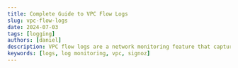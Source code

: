 ```yaml
---
title: Complete Guide to VPC Flow Logs
slug: vpc-flow-logs
date: 2024-07-03
tags: [logging]
authors: [daniel]
description: VPC flow logs are a network monitoring feature that captures detailed information about the IP traffic entering and leaving your Virtual Private Cloud (VPC). This includes details such as…
keywords: [logs, log monitoring, vpc, signoz]
---
```


<head>
<script
    type="application/ld+json"
    dangerouslySetInnerHTML={{ __html: JSON.stringify({
  "@context": "https://schema.org",
  "@type": "TechArticle",
  "headline": "Complete Guide to VPC Flow Logs",
  "alternativeHeadline": "Understanding, Implementing, and Analyzing VPC Flow Logs for Network Monitoring and Security",
  "author": {
    "@type": "Person",
    "name": "Daniel"
  },
  "publisher": {
    "@type": "Organization",
    "name": "SigNoz",
    "logo": {
      "@type": "ImageObject",
      "url": "https://signoz.io/img/SigNozLogo-orange.svg"
    }
  },
  "datePublished": "2024-07-03",
  "dateModified": "2024-07-03",
  "mainEntityOfPage": {
    "@type": "WebPage",
    "@id": "https://signoz.io/guides/vpc-flow-logs/"
  },
  "description": "VPC flow logs are a network monitoring feature that captures detailed information about the IP traffic entering and leaving your Virtual Private Cloud (VPC). This includes details such as source/destination IP addresses, ports, protocols, and data volume.",
  "keywords": "logs, log monitoring, vpc, signoz",
  "articleSection": "Technology",
  "inLanguage": "en",
  "isPartOf": {
    "@type": "Blog",
    "name": "SigNoz Blog",
    "url": "https://signoz.io/blog/"
  },
  "about": [
    {
      "@type": "Thing",
      "name": "VPC Flow Logs",
      "description": "A feature that captures information about IP traffic going to and from network interfaces in a VPC"
    },
    {
      "@type": "Thing",
      "name": "Network Monitoring",
      "description": "The practice of overseeing and analyzing network traffic and performance"
    },
    {
      "@type": "Thing",
      "name": "Cloud Security",
      "description": "Measures and controls that protect data, applications, and infrastructure associated with cloud computing"
    }
  ],
  "mentions": [
    {
      "@type": "SoftwareApplication",
      "name": "Amazon Web Services",
      "applicationCategory": "Cloud Computing Platform"
    },
    {
      "@type": "SoftwareApplication",
      "name": "SigNoz",
      "applicationCategory": "Observability Platform"
    },
    {
      "@type": "SoftwareApplication",
      "name": "AWS Lambda",
      "applicationCategory": "Serverless Computing Service"
    }
  ],
  "mainEntity": {
    "@type": "FAQPage",
    "mainEntity": [
      {
        "@type": "Question",
        "name": "What are VPC flow logs?",
        "acceptedAnswer": {
          "@type": "Answer",
          "text": "They are detailed network traffic records in your Virtual Private Cloud (VPC)."
        }
      },
      {
        "@type": "Question",
        "name": "Where to view VPC flow logs?",
        "acceptedAnswer": {
          "@type": "Answer",
          "text": "In the configured log destination (CloudWatch Logs, S3, or Data Firehose for AWS)."
        }
      },
      {
        "@type": "Question",
        "name": "How do you create AWS VPC flow logs?",
        "acceptedAnswer": {
          "@type": "Answer",
          "text": "In the Amazon VPC console, select your VPC or subnet, then choose 'Create flow log' from the Actions menu. You can also do this with the AWS CLI."
        }
      },
      {
        "@type": "Question",
        "name": "Is VPC flow log free?",
        "acceptedAnswer": {
          "@type": "Answer",
          "text": "No, you are charged for the storage and data transfer of logs."
        }
      },
      {
        "@type": "Question",
        "name": "What does VPC stand for?",
        "acceptedAnswer": {
          "@type": "Answer",
          "text": "Virtual Private Cloud."
        }
      }
    ]
  },
  "tutorial": {
    "@type": "HowTo",
    "name": "How to Create and Forward VPC Flow Logs to SigNoz",
    "step": [
      {
        "@type": "HowToStep",
        "name": "Create/Configure the S3 Bucket",
        "text": "Create an S3 bucket in AWS to store your VPC flow logs."
      },
      {
        "@type": "HowToStep",
        "name": "Create the VPC",
        "text": "Set up a Virtual Private Cloud (VPC) in AWS if you don't already have one."
      },
      {
        "@type": "HowToStep",
        "name": "Create the VPC Flow Logs",
        "text": "Enable VPC flow logs for your VPC, configuring them to be stored in your S3 bucket."
      },
      {
        "@type": "HowToStep",
        "name": "Create a Lambda Function",
        "text": "Set up an AWS Lambda function to process the VPC flow logs."
      },
      {
        "@type": "HowToStep",
        "name": "Configure Policies for the Function",
        "text": "Grant the necessary permissions to your Lambda function to access the S3 bucket."
      },
      {
        "@type": "HowToStep",
        "name": "Trigger the Function",
        "text": "Set up a trigger for the Lambda function to process new log files in the S3 bucket."
      },
      {
        "@type": "HowToStep",
        "name": "Write the Lambda Function",
        "text": "Implement the Lambda function to process the VPC flow logs and forward them to SigNoz."
      },
      {
        "@type": "HowToStep",
        "name": "Visualize the VPC Flow Logs in SigNoz",
        "text": "Access and explore the forwarded VPC flow logs in the SigNoz dashboard."
      }
    ]
  }
}) }}
  />
</head>

Understanding and monitoring your network traffic is vital for maintaining security, optimizing performance, and ensuring compliance across all traffic entering and exiting your Virtual Private Cloud (VPC).

In this guide, you will learn about VPC flow logs, how they work, their importance, and limitations. You will also understand what each flow log is comprised of and how they can be created and forwarded to a monitoring tool for analysis.

## What are VPC Flow Logs?

VPC flow logs are a network monitoring feature that captures detailed information about the IP traffic entering and leaving your Virtual Private Cloud (VPC). This includes details like source/destination IP addresses, ports, protocols, and data volume.

Flow logs are the source of truth for all network activity in your cloud environment. They help with network troubleshooting, security analysis, and traffic optimization.

### How do VPC Flow Logs work?

Within a VPC, there are various subnets containing different network interfaces, such as those associated with EC2 instances, Elastic Load Balancers, and other AWS resources. When you enable VPC flow logs, you can configure them to capture metadata—information about the traffic, not the content itself—flowing within the VPC through these network interfaces. This traffic can originate from various sources, including other AWS accounts, VPC peering connections, VPNs, or the internet.

Once the flow logs are enabled, the log data is aggregated and stored in the specified log destination for analysis and retention. Depending on your cloud platform, these are the destinations where the flow log can be stored:

- AWS: Amazon CloudWatch Logs, Amazon S3, or Amazon Kinesis Data Firehose.
- Google Cloud: Cloud Logging.
- Azure: Azure Storage.

Users can create VPC flow logs for an entire VPC, a specific subnet, or an individual network interface. They can also customize the fields captured in the logs to meet their specific needs, such as logging only specific IP ranges or traffic types.

<Figure
  src="/img/guides/2024/07/vpc-flow-logs-aws.webp"
  alt="How flow logs are stored"
  caption="How flow logs are stored"
/>
<br></br>

### Importance of VPC Flow Logs

There are several benefits VPC flow logs provide in understanding network traffic within your VPC. They include:

1. Network Visibility: VPC flow logs provide detailed visibility into the traffic patterns within your Virtual Private Cloud (VPC). This is useful for understanding network behavior and identifying bottlenecks, latency issues, or unexpected traffic flows.
2. Security Monitoring: VPC flow logs can help detect potential security threats by capturing and analyzing network traffic. For instance, they can alert you to the use of non-standard ports, requests from known crypto mining domains, and traffic to non-approved DNS servers, which could indicate malicious activities such as attempts to compromise systems or exfiltrate data.
3. Troubleshooting and Performance Optimization: VPC flow logs facilitate diagnosing issues with security policies, monitoring traffic reaching instances, and determining the direction of traffic. This information is essential for troubleshooting network problems and optimizing network performance.
4. Compliance and Audit Trails: VPC flow logs document network activities and serve as an audit trail for organizations subject to regulatory compliance.

## Components of VPC Flow Logs

VPC flow logs provide a comprehensive record of all network traffic within a Virtual Private Cloud (VPC). This record is composed of individual entries called flow log records. Each flow log record offers detailed, structured information about a specific network interaction, including the source and destination IP addresses, ports, protocol, and data transfer volume.

A VPC flow log record follows the below syntax:

```jsx
<version> <account-id> <interface-id> <srcaddr> <dstaddr> <srcport> <dstport> <protocol> <packets> <bytes> <start> <end> <action> <log-status>
```

| Version      | The version of the flow log format                                 |
| ------------ | ------------------------------------------------------------------ |
| Account-id   | The AWS account ID associated with the flow log.                   |
| Interface-id | The ID of the network interface for which the traffic is recorded. |
| Srcaddr      | The source IP address of the traffic.                              |
| Dstaddr      | The destination IP address of the traffic.                         |
| Srcport      | The source port of the traffic.                                    |
| Dstport      | The destination port of the traffic.                               |
| Protocol     | The protocol used (e.g., TCP, UDP).                                |
| Packets      | The number of packets transferred.                                 |
| Bytes        | The number of bytes transferred.                                   |
| Start        | The start time of the flow.                                        |
| End          | The end time of the flow.                                          |
| Action       | The action taken (e.g., accept, reject).                           |
| Log-status   | The status of the log (e.g., OK, NODATA).                          |

Example of a VPC flow log record:

```jsx
2 123456789012 eni-abcdef01 10.0.1.1 203.0.113.5 54321 80 TCP 10 3456 1510868790 1510868850 ACCEPT OK
```

A complete VPC flow log would include multiple flow log records, typically in a tabular format:

```jsx
version account-id interface-id srcaddr dstaddr srcport dstport protocol packets bytes start end action log-status
2 901660615925 eni-00257d510cfc77a72 74.82.47.48 10.0.12.216 34888 123 17 1 40 1718806751 1718806806 REJECT OK
2 901660615925 eni-00257d510cfc77a72 80.75.212.75 10.0.12.216 34752 25836 6 1 40 1718806751 1718806806 REJECT OK
2 901660615925 eni-00257d510cfc77a72 212.70.149.34 10.0.12.216 51989 8099 6 1 40 1718806751 1718806806 REJECT OK
2 901660615925 eni-00257d510cfc77a72 91.189.91.157 10.0.12.216 123 40995 17 1 76 1718806751 1718806806 ACCEPT OK
```

## Limitations of VPC Flow log

While VPC flow logs provide valuable insights into network traffic, there are several important limitations you should be aware of:

1. Unsupported Traffic Types: VPC flow logs do not capture all types of traffic. For example, they do not log traffic generated by instances when they contact the Amazon DNS server, nor do they log traffic to and from 169.254.169.254 for instance metadata.
2. Packet Data: VPC flow logs capture metadata about IP traffic but do not capture the actual packet payload. This means you can't inspect the contents of the packets.
3. Immutable Configuration: Once a flow log is created, its settings and log record format cannot be modified. Any necessary changes require setting up a new flow log.
4. VPC Peering: Flow logs cannot be enabled for VPCs peered with your VPC unless the peered VPC resides within your own account.

These are a few of the flow log limitations. If you want to see a complete list of the limitations, you can visit the <a href="https://docs.aws.amazon.com/vpc/latest/userguide/flow-logs-limitations.html" rel="noopener noreferrer nofollow" target="_blank">AWS documentation</a>.

## How to Create VPC Flow Logs

VPC Flow logs can be created across different cloud platforms. In this tutorial, you will learn how to create them specifically in AWS.

### Prerequisites

- An AWS account with Admin privileges
- A SigNoz cloud account

### Create/Configure the S3 Bucket

As stated earlier, VPC flow logs can be stored in Amazon CloudWatch Logs, Amazon S3, or Amazon Kinesis Data Firehose. In this tutorial, Amazon S3 will be utilized as the storage medium, so you need to create an S3 bucket.

An S3 bucket is an Amazon S3 storage service that acts as a container for storing objects, which can be any type of data such as files, images, videos, or documents. This bucket will be used to house the VPC flow logs that will later be created.

To create an s3 bucket, follow the below steps:

Step 1: Navigate to your AWS account. In the AWS management console, search for `S3` and click on the first option.

<Figure src="/img/guides/2024/07/vpc-flow-logs-S3.webp" alt="Amazon S3" caption="Amazon S3" />
<br></br>Step 2: Click on the `Create bucket` button.

<Figure
  src="/img/guides/2024/07/vpc-flow-logs-s3_bucket.webp"
  alt="Create an S3 bucket"
  caption="Create an S3 bucket"
/>
<br></br>Give the bucket a unique name and leave all other settings as default.

<Figure
  src="/img/guides/2024/07/vpc-flow-logs-create_bucket.webp"
  alt="Bucket configuration"
  caption="Bucket configuration"
/>
<br></br>Scroll to the bottom of the page and click on the `Create bucket` button.

<Figure
  src="/img/guides/2024/07/vpc-flow-logs-created_bucket.webp"
  alt="S3 bucket created"
  caption="S3 bucket created"
/>
<br></br>

### Create the VPC

VPC Flow Logs can only be created within an existing Virtual Private Cloud, in this case, Amazon VPC. This virtual network, logically isolated within AWS, allows you to launch and manage resources like servers, databases, and applications securely.

To create a VPC, follow the below steps:

Step 1: In the AWS management console, search for `VPC` and select it.

<Figure src="/img/guides/2024/07/vpc-flow-logs-VPC.webp" alt="Amazon VPC" caption="Amazon VPC" />
<br></br>Step 2: Once redirected to the VPC page, click on the `Create VPC` button.

<Figure
  src="/img/guides/2024/07/vpc-flow-logs-VPc_page.webp"
  alt="Create VPC"
  caption="Create VPC"
/>
<br></br>For your VPC settings, select `VPC and more`, give the VPC a name, and leave other settings
as default. Scroll to the bottom of the page and click on `Create VPC`.

<Figure
  src="/img/guides/2024/07/vpc-flow-logs-VPC_config.webp"
  alt="VPC configuration"
  caption="VPC configuration"
/>
<br></br>

### Create the VPC Flow Logs

Once the VPC has been created, you can proceed to create the VPC flow logs using the below steps:

Step 1: Right-click on the VPC you created and select `Create flow log`.

<Figure
  src="/img/guides/2024/07/vpc-flow-logs-create_VPC_flow_log.webp"
  alt="VPC Created"
  caption="VPC Created"
/>
<br></br>Step 2: Give the flow log a name and set the filter to `all`. This allows the flow log to
capture all traffic. For destination, select `Send to an Amazon S3 bucket` and paste the ARN of the
S3 bucket you created.

<Figure
  src="/img/guides/2024/07/vpc-flow-logs-create_flow_log.webp"
  alt="Flow log configuration"
  caption="Flow log configuration"
/>
<br></br>To get your bucket’s ARN, navigate to the Amazon S3 page on a different tab. Open the
bucket you created and copy the ARN under the bucket’s properties.

<Figure
  src="/img/guides/2024/07/vpc-flow-logs-buckets_ARN.webp"
  alt="Bucket’s properties"
  caption="Bucket’s properties"
/>
<br></br>Go back to the VPC flow log creation tab, paste the copied ARN, leave all other settings as
default, and create the flow log.

<Figure
  src="/img/guides/2024/07/vpc-flow-logs-VPC_flow_log__created.webp"
  alt="Created VPC flow log"
  caption="Created VPC flow log"
/>
<br></br>

### Generate traffic for the VPC

Once you have created the VPC and the VPC flow log, the process of generating logs is automatic. VPC flow logs are continuously generated as network traffic flows through your VPC.

To generate some network traffic, you can create an EC2 instance under that VPC and access it via the browser. This traffic would be recorded in the VPC flow logs.

Step 1: In the AWS management console, search `EC2`, and open the page.

<Figure src="/img/guides/2024/07/vpc-flow-logs-ec2.webp" alt="Amazon EC2" caption="Amazon EC2" />
<br></br>Step 2: Click on the `Launch instance` button to create an instance. Give the instance a
name and select the Ubuntu image.

<Figure
  src="/img/guides/2024/07/vpc-flow-logs-create_instance.webp"
  alt="Create an instance"
  caption="Create an instance"
/>
<br></br>Create a key pair if you don’t have an existing one to use. For the network settings,
create a new security group and allow SSH and HTTP traffic.{' '}

Note: In a production environment, you should be careful when opening up these ports and ensure access is limited to your IP address.

<Figure
  src="/img/guides/2024/07/vpc-flow-logs-instance_network_settings.webp"
  alt="Network settings for the instance"
  caption="Network settings for the instance"
/>
<br></br>Leave all other settings as default and create the VPC.

Step 3: Log into your instance using the created key pair. Once logged in, run the following commands:

```jsx
sudo apt-get update
sudo apt install apache2 -y
sudo systemctl status apache2
cd /var/www/html
echo "VPC flog logs server test" | sudo tee /var/www/html/index.html
sudo systemctl restart apache2
```

The above commands install the Apache2 web server on the instance, overwrite the default `index.html` file content in the web server’s root directory (which is usually `/var/www/html` in Apache) with the content "VPC flog logs server test" and restart the web server.

On the EC2 page, copy the public IP address of the instance and load it in the browser.

<Figure
  src="/img/guides/2024/07/vpc-flow-logs-instance_webpage.webp"
  alt="Instance webpage"
  caption="Instance webpage"
/>
<br></br>You can reload the page multiple times to generate traffic.

Step 4: Navigate back to the Amazon S3 page. Open the bucket you previously created, and you should see some compressed log files generated.

<Figure
  src="/img/guides/2024/07/vpc-flow-logs-s3_bucket_log_files.webp"
  alt="Flow logs in S3 bucket"
  caption="Flow logs in S3 bucket"
/>
<br></br>Download and open one of the log files locally to see the generated logs from your VPC.

<Figure
  src="/img/guides/2024/07/vpc-flow-logs-s3_bucket_vpc_flow_log_file.webp"
  alt="VPC flow logs"
  caption="VPC flow logs"
/>
<br></br>This is the default format in which VPC logs are presented:

```jsx
vpc_headers = [
  'version',
  'account-id',
  'interface-id',
  'srcaddr',
  'dstaddr',
  'srcport',
  'dstport',
  'protocol',
  'packets',
  'bytes',
  'start',
  'end',
  'action',
  'log-status',
]
```

## Forwarding VPC Flow Logs to a Visualization Tool

Once your VPC flow logs have been generated, they need to be analyzed to understand the network traffic in your VPC. While AWS offers various services for log analysis, these options can lead to vendor lock-in and potentially unpredictable pricing as your usage scales. Additionally, you may need to switch between different services for comprehensive analysis. A better alternative is to forward your VPC flow logs to a third-party tool that can visualize and analyze your logs in one place. A good option is [SigNoz](https://signoz.io/).

SigNoz is a full-stack, open-source monitoring tool that allows you to visualize and analyze your log data on a single pane of glass. It integrates logs, metrics, and traces with intelligent correlation, providing a holistic view of your system's performance.

Here are some key benefits of using SigNoz:

- Avoid Vendor Lock-In: As an open-source tool, SigNoz eliminates dependency on a single vendor, offering greater flexibility.
- Transparent Pricing: SigNoz provides straightforward and transparent pricing for its [cloud option](https://signoz.io/docs/cloud/), making cost management easier.
- Advanced Log Management: With SigNoz, you can leverage advanced log management capabilities to gain deep insights into your log data.
- Fast Queries: SigNoz uses a columnar database, <a href="https://clickhouse.com/" rel="noopener noreferrer nofollow" target="_blank">ClickHouse</a>, to store logs. This allows for lightning-fast queries and aggregations.
- Supports OpenTelemetry: SigNoz is built to support <a href="https://opentelemetry.io/" rel="noopener noreferrer nofollow" target="_blank">OpenTelemetry</a> natively for seamless telemetry data collection.

## How to Forward VPC Flow Logs to SigNoz

To send the VPC flow logs from the S3 buckets to SigNoz for analysis, you need to create an AWS Lambda function. A Lambda function is a piece of code that runs in the cloud when triggered by an event without you needing to manage servers. This Lambda function will serve as a bridge between S3 and SigNoz. Whenever a new VPC flow log is created or updated in the bucket, the function will be triggered, and the flow log will be forwarded to SigNoz.

The architectural diagram below shows a visualization of the process.

<Figure
  src="/img/guides/2024/07/vpc-flow-logs-aws_signoz_architecture_diagram.webp"
  alt="How flow logs are forwarded to SigNoz"
  caption="How flow logs are forwarded to SigNoz"
/>
<br></br>

### Create a Lambda Function

Follow the below steps to create your Lambda function.

Step 1: In the AWS management console, search Lambda. Open it and select `Create a function`.

<Figure
  src="/img/guides/2024/07/vpc-flow-logs-AWS_lambda.webp"
  alt="AWS Lambda"
  caption="AWS Lambda"
/>
<br></br>Step 2: For the configurations, select `Author from scratch`, give the function a name,
select the latest Python version for runtime, and use `x86_64` for the architecture.

<Figure
  src="/img/guides/2024/07/vpc-flow-logs-create_function.webp"
  alt="Create Lambda function"
  caption="Create Lambda function"
/>
<br></br>Step 3: For permissions, select `Create a new role with basic Lambda permissions`.

<Figure
  src="/img/guides/2024/07/vpc-flow-logs-lambda_permissions.webp"
  alt="Permissions for Lambda function"
  caption="Permissions for Lambda function"
/>
<br></br>Proceed to create the function.

<Figure
  src="/img/guides/2024/07/vpc-flow-logs-function_created.webp"
  alt="Created Lambda function"
  caption="Created Lambda function"
/>
<br></br>

### Configure Policies for the Function

The created Lambda function will be used to fetch new or updated VPC flow log files from the S3 bucket. To enable this communication between Lambda and S3, you need to grant your Lambda function the necessary permissions to access the S3 bucket.

Step 1: Open the Lambda function you created, under `Configuration`, click on `Permissions` on the left-hand side and select the `Role name`. This will redirect you to the AWS IAM Role page.

<Figure
  src="/img/guides/2024/07/vpc-flow-logs-lambda_role.webp"
  alt="IAM role for Lambda function"
  caption="IAM role for Lambda function"
/>
<br></br>Step 2: To give permission to the role to access Amazon S3, click on `Add permission`, and
in the drop-down, click on `Attach Policies`.

<Figure
  src="/img/guides/2024/07/vpc-flow-logs-add_permission.webp"
  alt="Attach policies to the function’s IAM role"
  caption="Attach policies to the function’s IAM role"
/>
<br></br>Search for `S3`, and you will see a policy named `AmazonS3FullAccess`. Select the policy
and click on `Add permissions`.

<Figure
  src="/img/guides/2024/07/vpc-flow-logs-s3_full_access_policy.webp"
  alt="S3 permission policy"
  caption="S3 permission policy"
/>
<br></br>

### Trigger the Function

Now that the Lambda function can access Amazon S3, you need to add a trigger. This trigger automatically invokes the Lambda function whenever a new VPC flow log file is created or updated in the S3 bucket.

Step 1: Open your Lambda function and click on the `Add trigger` button.

<Figure
  src="/img/guides/2024/07/vpc-flow-logs-add_trigger.webp"
  alt="Add trigger for function"
  caption="Add trigger for function"
/>
<br></br>Step 2: For your trigger configuration, choose `S3` as your source, and for the bucket
field, select the bucket containing the VPC flow logs. For the event types field, you can select the
events of your choice. The trigger will occur depending on what option(s) you choose here. By
default, the `All object create events` will be selected.

<Figure
  src="/img/guides/2024/07/vpc-flow-logs-trigger_config.webp"
  alt="Trigger configuration"
  caption="Trigger configuration"
/>
<br></br>Verify the settings, scroll to the bottom of the page, and click on the `Add` button to add
this trigger.

### Create a Request Layer

Once your trigger has been set up, the next step will be to create a layer. AWS Lambda lets you to manage your function's library and dependencies through layers, which it can easily understand and integrate into your Lambda function's execution environment. A layer is a ZIP archive that contains libraries, a custom runtime, or other function dependencies.

The request layer will be created using Python’s `request module`. This module enables the Lambda function to interact with external web services, APIs, and resources over the network. It simplifies the process of sending HTTP requests and handling responses. By default, the Python’s request module is <a href="https://aws.amazon.com/blogs/compute/upcoming-changes-to-the-python-sdk-in-aws-lambda/" rel="noopener noreferrer nofollow" target="_blank">not included</a> in Lambda. To utilize the module within a Lambda function, it's necessary to explicitly add it as a layer. While there may be alternative approaches, it's advisable to adhere to established practices that have been thoroughly tested and proven effective.

Follow the below steps to create the request layer:

Step 1: Run the commands below locally to generate a zip file of the request module. This step requires that you have Python installed.

```jsx
# make a new directory
mkdir python
# move into that directory
cd python

# install requests module
pip install --target . requests
# zip the contents under the name dependencies.zip
zip -r dependencies.zip ../python
```

Step 2: To upload your zip file, go to AWS Lambda, and on the Layers page, click on `Create Layer`. [This is not inside your specific Lambda function, just the landing page of AWS Lambda.]

<Figure
  src="/img/guides/2024/07/vpc-flow-logs-create_layer.webp"
  alt="Create layer"
  caption="Create layer"
/>
<br></br>Step 3: Give the layer a name and an optional description. Select `Upload a .zip file`,
click on `Upload` and select your generated zip file from the directory where it is saved on your
system.

<Figure
  src="/img/guides/2024/07/vpc-flow-logs-upload_zip_file.webp"
  alt="Layer configuration"
  caption="Layer configuration"
/>
<br></br>Step 4: Select your desired architecture and pick `Python 3.x` as your runtime. Click
on `Create` to create the layer.

### Add a New Layer

Once you have created the layer containing your external libraries ( in this case, the `requests` module), you need to associate it with your Lambda function. This allows your function to access and utilize the libraries within that layer during its execution. Without associating the layer with the function, the function wouldn't have access to those libraries and, thus, couldn't perform certain operations that depend on them.

For the request layer to be associated with the Lambda function, it needs to be added directly to the function as a layer. Follow the below steps to add the layer:

Step 1: Go to function, select the function you created, click on `Code`, and scroll to the end of the page. Under `Layers` click on `Add a layer`.

<Figure
  src="/img/guides/2024/07/vpc-flow-logs-add_new_layer.webp"
  alt="Add a new layer"
  caption="Add a new layer"
/>
<br></br>Step 2: Select `Custom layers`. From the drop-down, select the `request package` and the
version, then add the layer.

<Figure
  src="/img/guides/2024/07/vpc-flow-logs-add_the_new_layer.webp"
  alt="Use a custom layer"
  caption="Use a custom layer"
/>
<br></br>Go back to your function and you should see the layer added.

<Figure
  src="/img/guides/2024/07/vpc-flow-logs-new_layer_added.webp"
  alt="New layer added"
  caption="New layer added"
/>
<br></br>

### Write the Lambda Function

The Lambda function handles the processing and forwarding of flow logs to SigNoz. Copy and save the below function locally. It will be referenced later.

```jsx
import json
import gzip
import boto3
import requests
import shlex

# Create an S3 client
s3 = boto3.client('s3')

# Function to convert a log line into a JSON object
def convert_log_line_to_json(line):
    # Define the headers to be used for the JSON keys
    headers = ["version","account-id","interface-id","srcaddr","dstaddr","srcport","dstport","protocol","packets","bytes","start","end","action","log-status"]

    # Split the log line using shell-like syntax (keeping quotes, etc.)
    res = shlex.split(line, posix=False)

    # Create a dictionary by zipping headers and log line parts
    return dict(zip(headers, res))

# Lambda function handler
def lambda_handler(event, context):
    # S3 bucket name
    bucket_name = '<name_of_your_bucket>'

    # List all objects in the specified S3 bucket
    response = s3.list_objects_v2(Bucket=bucket_name)

    # Iterate through each object in the bucket
    for obj in response['Contents']:
        # Check if the object is a gzipped log file
        if obj['Key'].endswith('.log.gz'):
            file_key = obj['Key']

            # Download the gzipped file content
            file_obj = s3.get_object(Bucket=bucket_name, Key=file_key)
            file_content = file_obj['Body'].read()

            # Decompress the gzipped content
            decompressed_content = gzip.decompress(file_content)

            # Convert bytes to string
            json_data = str(decompressed_content, encoding='utf-8')

            print(json_data)

            # Split the string into lines
            lines = json_data.strip().split('\n')

            # Convert the list of strings into a JSON-formatted string
            result = json.dumps(lines, indent=2)
            print(result)

            # Load the JSON-formatted string into a list of strings
            list_of_strings = json.loads(result)

            # Convert each log line string into a JSON object
            json_data = [convert_log_line_to_json(line) for line in list_of_strings]
            print(json_data)

            req_headers = {
                     'signoz-ingestion-key': '<SIGNOZ_INGESTION_KEY>',
                     'Content-Type': 'application/json'
                }
            # Specify the HTTP endpoint for sending the data
            http_url = 'https://ingest.in.signoz.cloud:443/logs/json/'  # Replace with your actual URL

            # Send the JSON data to the specified HTTP endpoint
            response = requests.post(http_url, json=json_data, headers=req_headers)

            # Print information about the sent data and the response received
            print(f"Sent data to {http_url}. Response: {response.status_code}")
```

The above function processes VPC flow logs stored as gzipped files in your S3 bucket. It reads the log files, decompresses them, parses the log lines into structured JSON objects, and then sends this processed data to SigNoz using the `requests` library.

Note: Replace `bucket name` with the actual name of your s3 bucket and `signoz access token` with the ingestion key/ingestion token for your SigNoz cloud account. For `http_url` , replace with your actual URL. Check if your region is India (in), United States (us) or Europe (eu).

### Testing your Lambda Function

After writing the Lambda function, it needs to be deployed and tested. Before you deploy and test it, you need to first increase the timeout setting for the Lambda function, as data transfer from S3 to an external endpoint can take a few minutes, and by default, the Lambda function times out in 3 seconds.

Follow the steps below to increase the timeout and to deploy and test the function.

Step 1: To increase the timeout time, under your Lambda function, go to `Configuration` → `General Configuration` → Edit button and set it under 10 mins. Usually, the code is executed within 1-4 minutes at maximum.

<Figure
  src="/img/guides/2024/07/vpc-flow-logs-timeout_increase.webp"
  alt="Increase timeout"
  caption="Increase timeout"
/>
<br></br>Step 2: After increasing the timeout setting, go to your Lambda function. Under `Code`,
click on the `test` button dropdown option, and select `Configure test event`.{' '}

<Figure
  src="/img/guides/2024/07/vpc-flow-logs-test_event.webp"
  alt="Configure test event"
  caption="Configure test event"
/>
<br></br>For test event action, select `Create new event` and give the test event a name. Under the
template drop-down menu, search for `S3 Put` and click on `Save`.

This test event simulates the scenario where a new object (like a VPC Flow Log file) is uploaded or updated in your S3 bucket, triggering the Lambda function to process the event as if an actual file upload occurred.

<Figure
  src="/img/guides/2024/07/vpc-flow-logs-lambda_test_event.webp"
  alt="Test event"
  caption="Test event"
/>
<br></br>Step 3: Go back to your function. Under `Code`, select `lambda_function` and paste in the
Lambda function code that you copied and saved on your local earlier.{' '}

Click on the `Deploy` button and then the `Test` button to deploy and test the function.

<Figure
  src="/img/guides/2024/07/vpc-flow-logs-test_and_deploy_lambda_code.webp"
  alt="Deploy and test the Lambda function"
  caption="Deploy and test the Lambda function"
/>
<br></br>Below is a successful execution result. The flow logs are printed out, and the data is sent
to the SigNoz endpoint.{' '}

<Figure
  src="/img/guides/2024/07/vpc-flow-logs-logs_sent_to_signoz.webp"
  alt="Execution successful"
  caption="Execution successful"
/>
<br></br>

### Visualize the VPC Flow Logs in SigNoz

Once your VPC Flow Logs are successfully forwarded to SigNoz, you can gain valuable insights into your network traffic by visualizing them in the SigNoz logs dashboard. To access and explore these logs, follow these steps:

Step 1: Open your SigNoz cloud account in your browser and click on the `Logs` section.

<Figure
  src="/img/guides/2024/07/vpc-flow-logs-signoz_account.webp"
  alt="SigNoz cloud account"
  caption="SigNoz cloud account"
/>
<br></br>Step 2: The time filter is located at the top right corner of the `Logs` page. From the
drop-down menu, select `Live` to see the most recent logs.

<Figure
  src="/img/guides/2024/07/vpc-flow-logs-filter_live_logs.webp"
  alt="Live logs view"
  caption="Live logs view"
/>
<br></br>You should see the recent logs sent from the S3 bucket.

<Figure
  src="/img/guides/2024/07/vpc-flow-logs-54957ad1-e5e5-45da-9d1a-b032d0fb5cfc.webp"
  alt="Logs from the S3 bucket"
  caption="Logs from the S3 bucket"
/>
<br></br>You can also click on any of the logs to see more information.

<Figure
  src="/img/guides/2024/07/vpc-flow-logs-b8b68791-01ee-4554-9b09-f331868e8b8c.webp"
  alt="Log details"
  caption="Log details"
/>
<br></br>

## Conclusion

In this guide, you have explored the fundamentals of VPC Flow Logs, including their functionality and significance in monitoring network traffic. You learned about the components that make up each log, assessed their limitations, and learned the steps to create and forward them to SigNoz for visualization and analysis.

VPC Flow Logs are powerful for monitoring and analyzing network traffic within your AWS environment. By integrating VPC Flow Logs into your network management practices, you can achieve a more transparent and secure cloud environment, making informed decisions that optimize your operations.

## FAQs

### What are VPC flow logs?

They are detailed network traffic records in your Virtual Private Cloud (VPC).

### Where to view VPC flow logs?

In the configured log destination (CloudWatch Logs, S3, or Data Firehose for AWS).

### How do you create AWS VPC flow logs?

In the Amazon VPC console, select your VPC or subnet, then choose "Create flow log" from the Actions menu. You can also do this with the AWS CLI.

### Is VPC flow log free?

No, you are charged for the storage and data transfer of logs.

### What does VPC stand for?

Virtual Private Cloud.

### What is VPC and its use?

A logically isolated network in the cloud for launching resources.

### What are the available fields in VPC flow logs?

Source/destination IPs, ports, protocol, packet/byte count, timestamps, action, etc.

### How do you enable VPC flow logs in GCP?

Through the Google Cloud Console or gcloud command-line tool.

### How to use NSG flow logs?

Similar to VPC flow logs, they monitor traffic at the Network Security Group level in Azure.

### What is CloudWatch in AWS?

CloudWatch is an AWS service that monitors and observes AWS resources and applications, collecting data for analysis and visualization.

### How many types of VPC endpoints are available?

There are two types of VPC Endpoints: Interface Endpoints and Gateway \*\*Endpoints.

### What is the difference between CloudWatch and flow logs?

CloudWatch monitors AWS resources and applications, while flow logs capture detailed information about IP traffic within a VPC.

### What are flow logs in Azure?

Azure Flow Logs record network traffic data for monitoring, auditing, and troubleshooting network activities.

### What are the use cases of flow logs in AWS?

Network monitoring, security analysis, troubleshooting, compliance, and optimization.

### How do you enable VPC flow logs in GCP?

To enable VPC flow logs in GCP, configure flow logging on a VPC subnet or a VPC network in the Google Cloud Console.
